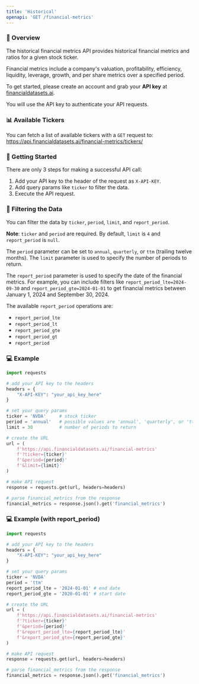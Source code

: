 ```yaml
---
title: 'Historical'
openapi: 'GET /financial-metrics'
---
```


### 👋  Overview
The historical financial metrics API provides historical financial metrics and ratios for a given stock ticker.

Financial metrics include a company's valuation, profitability, efficiency, liquidity, leverage, growth, and per share metrics over a specified period.

To get started, please create an account and grab your <b>API key</b> at [financialdatasets.ai](https://financialdatasets.ai).

You will use the API key to authenticate your API requests.

### 📊 Available Tickers
You can fetch a list of available tickers with a `GET` request to:
https://api.financialdatasets.ai/financial-metrics/tickers/

###  🚀  Getting Started
There are only 3 steps for making a successful API call:
1. Add your API key to the header of the request as `X-API-KEY`.
2. Add query params like `ticker` to filter the data.
3. Execute the API request.

### 🔎  Filtering the Data
You can filter the data by `ticker`, `period`, `limit`, and `report_period`.

**Note**: `ticker` and `period` are required. By default, `limit` is `4` and `report_period` is `null`.

The `period` parameter can be set to `annual`, `quarterly`, or `ttm` (trailing twelve months). The `limit` parameter is used to specify the number of periods to return.

The `report_period` parameter is used to specify the date of the financial metrics.  For example, you can include filters like `report_period_lte=2024-09-30` and `report_period_gte=2024-01-01` to get financial metrics between January 1, 2024 and September 30, 2024.

The available `report_period` operations are:
- `report_period_lte` 
- `report_period_lt`
- `report_period_gte`
- `report_period_gt`
- `report_period`


### 💻  Example

```python Financial Metrics
import requests

# add your API key to the headers
headers = {
    "X-API-KEY": "your_api_key_here"
}

# set your query params
ticker = 'NVDA'     # stock ticker
period = 'annual'   # possible values are 'annual', 'quarterly', or 'ttm'
limit = 30          # number of periods to return

# create the URL
url = (
    f'https://api.financialdatasets.ai/financial-metrics'
    f'?ticker={ticker}'
    f'&period={period}'
    f'&limit={limit}'
)

# make API request
response = requests.get(url, headers=headers)

# parse financial_metrics from the response
financial_metrics = response.json().get('financial_metrics')
```

### 💻  Example (with report_period)

```python Financial Metrics
import requests

# add your API key to the headers
headers = {
    "X-API-KEY": "your_api_key_here"
}

# set your query params
ticker = 'NVDA'     
period = 'ttm'      
report_period_lte = '2024-01-01' # end date
report_period_gte = '2020-01-01' # start date

# create the URL
url = (
    f'https://api.financialdatasets.ai/financial-metrics'
    f'?ticker={ticker}'
    f'&period={period}'
    f'&report_period_lte={report_period_lte}'
    f'&report_period_gte={report_period_gte}'
)

# make API request
response = requests.get(url, headers=headers)

# parse financial_metrics from the response
financial_metrics = response.json().get('financial_metrics')
```